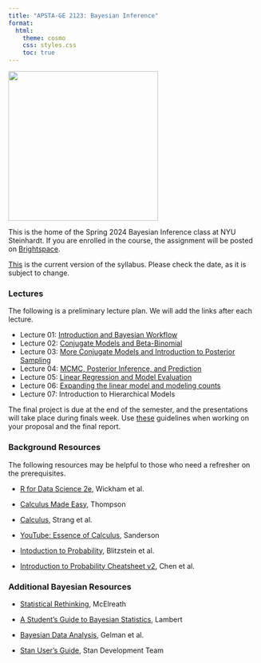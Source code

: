 ```yaml
---
title: "APSTA-GE 2123: Bayesian Inference"
format:
  html:
    theme: cosmo
    css: styles.css
    toc: true
---
```


![](bayes-course/dalle-fish.png){fig-align="center" width="300"}

This is the home of the Spring 2024 Bayesian Inference class at NYU Steinhardt. If you are enrolled in the course, the assignment will be posted on [Brightspace](https://brightspace.nyu.edu/). 

[This](bayes-course/syllabus.pdf) is the current version of the syllabus. Please check the date, as it is subject to change.

### Lectures
The following is a preliminary lecture plan. We will add the links after each lecture.

- Lecture 01: [Introduction and Bayesian Workflow](bayes-course/01-lecture/01-lecture.html)
- Lecture 02: [Conjugate Models and Beta-Binomial](bayes-course/02-lecture/02-lecture.html)
- Lecture 03: [More Conjugate Models and Introduction to Posterior Sampling](bayes-course/03-lecture/03-lecture.html)
- Lecture 04: [MCMC, Posterior Inference, and Prediction](bayes-course/04-lecture/04-lecture.html)
- Lecture 05: [Linear Regression and Model Evaluation](bayes-course/05-lecture/05-lecture.html)
-   Lecture 06: [Expanding the linear model and modeling counts](bayes-course/06-lecture/06-lecture.html)
- Lecture 07: Introduction to Hierarchical Models

The final project is due at the end of the semester, and the presentations will take place during finals week. Use [these](bayes-course/project-template.pdf) guidelines when working on your proposal and the final report.

### Background Resources

The following resources may be helpful to those who need a refresher on the prerequisites.

-   [R for Data Science 2e](https://r4ds.hadley.nz/), Wickham et al.  

-   [Calculus Made Easy](http://calculusmadeeasy.org/), Thompson

-   [Calculus](https://openstax.org/details/books/calculus-volume-1), Strang et al.

-   [YouTube: Essence of Calculus](https://bit.ly/calc-3blue1brown), Sanderson

-   [Intoduction to Probability](https://projects.iq.harvard.edu/stat110/home), Blitzstein et al.

-   [Introduction to Probability Cheatsheet v2](https://static1.squarespace.com/static/54bf3241e4b0f0d81bf7ff36/t/55e9494fe4b011aed10e48e5/1441352015658/probability_cheatsheet.pdf), Chen et al.

### Additional Bayesian Resources

-   [Statistical Rethinking](https://xcelab.net/rm/statistical-rethinking/), McElreath

-   [A Student's Guide to Bayesian Statistics](https://ben-lambert.com/a-students-guide-to-bayesian-statistics/), Lambert

-   [Bayesian Data Analysis](http://stat.columbia.edu/~gelman/book/), Gelman et al.

-   [Stan User's Guide](https://mc-stan.org/docs/stan-users-guide/index.html), Stan Development Team

